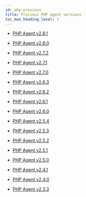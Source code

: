 ```yaml
---
id: php-previous
title: Previous PHP agent versions
toc_max_heading_level: 2
---
```


- [PHP Agent v2.8.1](php-2_8_1)

- [PHP Agent v2.8.0](php-2_8_0)

- [PHP Agent v2.7.2](php-2_7_2)

- [PHP Agent v2.7.1](php-2_7_1)

- [PHP Agent v2.7.0](php-2_7_0)

- [PHP Agent v2.6.3](php-2_6_3)

- [PHP Agent v2.6.2](php-2_6_2)

- [PHP Agent v2.6.1](php-2_6_1)

- [PHP Agent v2.6.0](php-2_6_0)

- [PHP Agent v2.5.4](php-2_5_0)

- [PHP Agent v2.5.3](php-2_5_3)

- [PHP Agent v2.5.2](php-2_5_2)

- [PHP Agent v2.5.1](php-2_5_1)

- [PHP Agent v2.5.0](php-2_5_0)

- [PHP Agent v2.4.1](php-2_4_1)

- [PHP Agent v2.4.0](php-2_4_0)

- [PHP Agent v2.3.3](php-2_3_3)
